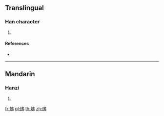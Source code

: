 {{character info/new}}
==Translingual==

===Han character===
{{Han char|rn=86|rad=火|as=05|sn=9|four=|canj=FLLN}}

# {{defn|Han|sort=火05}}

====References====
* {{Han ref|kx=0668.120|dkj=18940|dj=1077.150|hdz=32197.100|uh=70A5|ud=28837}}

----

==Mandarin==

===Hanzi===
{{cmn-hanzi|pin=[[fú]] ([[fu2]]), [[xiè]] ([[xie4]])|wg=fu<sup>2</sup>, hsieh<sup>4</sup>}}

# {{defn|lang=cmn|sort=火05}}

[[fr:炥]]
[[pl:炥]]
[[th:炥]]
[[zh:炥]]